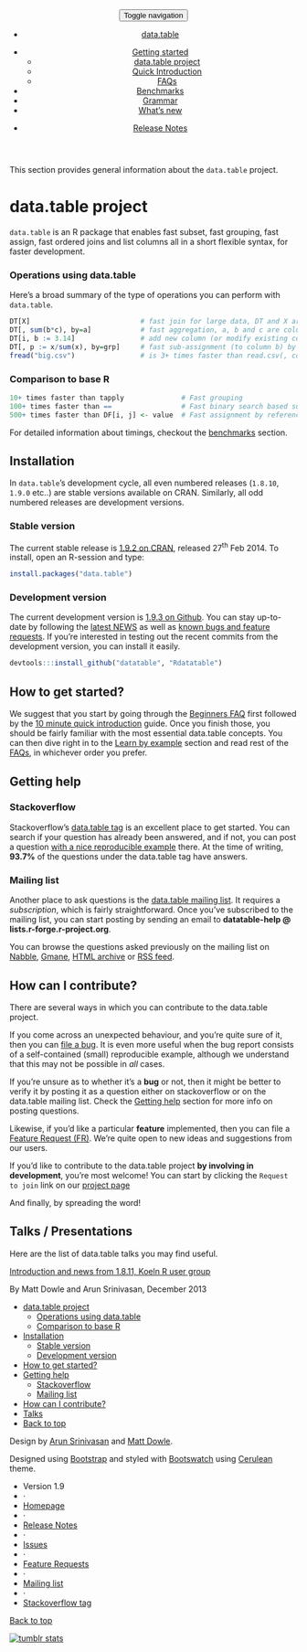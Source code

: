 <!-- DEFAULT HEADER- DO NOT TOUCH-->
<!-- <html lang="en"> -->
<!-- <head>
<meta charset="utf-8">
<meta http-equiv="X-UA-Compatible" content="IE=edge">
<meta name="viewport" content="width=device-width, initial-scale=1">
<meta name="description" content="data.table, an R package for faster subset, grouping, assign, ordered joins and list columns in short and flexible syntax, for faster development.">
<meta name="keywords" content="R, data.table, dplyr, benchmark, big-data">
<meta name="author" content="Matt Dowle, Arun Srinivasan, other authors and contributors">
<title>data.table &middot; Grammar</title>
<link href="../css/bootstrap.css" rel="stylesheet" media="screen">
<link href="../css/solarized_light.css" rel="stylesheet" media="screen">
</head> -->
<!-- <body> -->
<!-- Master nav - DO NOT TOUCH-->
<header>
<div class="navbar-default">
<button class="navbar-toggle" type="button" data-toggle="collapse" data-target="#navbar-main">
<span class="sr-only">Toggle navigation</span>
<span class="icon-bar"></span>
<span class="icon-bar"></span>
<span class="icon-bar"></span>
</button>
<nav class="collapse navbar-collapse bs-navbar-collapse" role="navigation">
<ul class="nav navbar-nav">
<li><a href="../"><span class="glyphicon glyphicon-home"></span> data.table</a>
</li>
</ul>
<ul class="nav navbar-nav navbar-center">
<li class="dropdown">
<a class="dropdown-toggle" data-toggle="dropdown" href="#" id="docs"><span class="glyphicon glyphicon-pencil"></span> Getting started <span class="caret"></span></a>
<ul class="dropdown-menu" aria-labelledby="docs">
<li><a href="../about/"><span class="glyphicon glyphicon-bookmark"></span> data.table project</a></li>
<li><a href="../intro/"><span class="glyphicon glyphicon-file"></span> Quick Introduction</a></li>
<li><a href="../faq/"><span class="glyphicon glyphicon-question-sign"></span> FAQs</a></li>
</ul>
</li>
<li><a href="../benchmarks/"><span class="glyphicon glyphicon-wrench"></span> Benchmarks</a></li>
<li><a href="../grammar/"><span class="glyphicon glyphicon-book"></span> Grammar</a></li>
<li><a href="../new/"><span class="glyphicon glyphicon-cog"></span> What's new</a></li>
</ul>
<ul class="nav navbar-nav navbar-right">
<li><a href="../notes/">Release Notes</a></li>
</ul>
</nav>
</div>
</header>
<!-- About/index.html -->
<!-- ACTUAL CONTENT STARTS HERE -->
<div class='container bs-docs-container'>
<div class='row'>
<div class='col-md-9'>
<p class='lead'> This section provides general information about the `data.table` project. </p>
# data.table project{.page-header #welcome}

<p class='lead'> `data.table` is an R package that enables fast<span class='text-success'> subset</span>, fast<span class='text-success'> grouping</span>, fast<span class='text-success'> assign</span>, fast<span class='text-success'> ordered joins</span> and<span class='text-success'> list columns</span> all in a short flexible syntax, for faster development. </p>
<!-- Operations using data.table -->
<div class='bs-docs-section'>
### Operations using data.table {#dt-operations}

<p > Here's a broad summary of the type of operations you can perform with `data.table`. </p>
```.r
DT[X]                           # fast join for large data, DT and X are data.tables
DT[, sum(b*c), by=a]            # fast aggregation, a, b and c are column names.
DT[i, b := 3.14]                # add new column (or modify existing column) by reference
DT[, p := x/sum(x), by=grp]     # fast sub-assignment (to column b) by reference.
fread("big.csv")                # is 3+ times faster than read.csv(, colClasses, nrow, etc).
```
### Comparison to base R {#vs-base}

```.r
10+ times faster than tapply              # Fast grouping
100+ times faster than ==                 # Fast binary search based subset
500+ times faster than DF[i, j] <- value  # Fast assignment by reference using := or set
```
<p > For detailed information about timings, checkout the [benchmarks]() section. </p>
</div>
<!-- Installation -->
<div class='bs-docs-section'>
# Installation {#install .page-header}

<p class='lead'> In `data.table`'s development cycle, all even numbered releases (`1.8.10`, `1.9.0` etc..) are stable versions available on CRAN. Similarly, all odd numbered releases are development versions. </p>
### Stable version {#stable}

<p > The current stable release is [1.9.2 on CRAN](http://cran.r-project.org/web/packages/data.table/index.html), released 27<sup>th</sup> Feb 2014. To install, open an R-session and type: </p>
```.r
install.packages("data.table")
```
### Development version {#devel}

<p > The current development version is [1.9.3 on Github](https://github.com/Rdatatable/datatable). You can stay up-to-date by following the [latest NEWS](https://github.com/Rdatatable/datatable/blob/master/NEWS) as well as [known bugs and feature requests](https://github.com/Rdatatable/datatable/issues?direction=desc&sort=updated&state=open). If you're interested in testing out the recent commits from the development version, you can install it easily. </p>
```.r
devtools:::install_github("datatable", "Rdatatable")
```
</div>
<!-- How to get started? -->
<div class='bs-docs-section'>
# How to get started? {.page-header #get-started}

<p > We suggest that you start by going through the [Beginners FAQ]() first followed by the [10 minute quick introduction]() guide. Once you finish those, you should be fairly familiar with the most essential<span class='text-info'> data.table</span> concepts. You can then dive right in to the [Learn by example]() section and read rest of the [FAQs](), in whichever order you prefer. </p>
</div>
<!-- Getting help -->
<div class='bs-docs-section'>
# Getting help {.page-header}

### Stackoverflow {#stackoverflow}

<p > Stackoverflow's [data.table tag](http://stackoverflow.com/questions/tagged/r+data.table) is an excellent place to get started. You can search if your question has already been answered, and if not, you can post a question [with a nice reproducible example](http://stackoverflow.com/questions/5963269/how-to-make-a-great-r-reproducible-example) there. At the time of writing, **93.7%** of the questions under the<span class='text-info'> data.table</span> tag have answers. </p>
### Mailing list {#mailing-list}

<p > Another place to ask questions is the [data.table mailing list](https://r-forge.r-project.org/mail/?group_id=240). It requires a *subscription*, which is fairly straightforward. Once you've subscribed to the mailing list, you can start posting by sending an email to **datatable-help @ lists.r-forge.r-project.org**. </p>
<p > You can browse the questions asked previously on the mailing list on [Nabble](http://r.789695.n4.nabble.com/datatable-help-f2315188.html), [Gmane](http://dir.gmane.org/gmane.comp.lang.r.datatable), [HTML archive](http://lists.r-forge.r-project.org/pipermail/datatable-help) or [RSS feed](http://rss.gmane.org/gmane.comp.lang.r.datatable). </p>
</div>
<!-- contribute -->
<div class='bs-docs-section'>
# How can I contribute? {.page-header #contribute}

<p class='lead'> There are several ways in which you can contribute to the<span class='text-info'> data.table</span> project. </p>
<p > If you come across an unexpected behaviour, and you're quite sure of it, then you can <a href="">file a bug</a>. It is even more useful when the bug report consists of a self-contained (small) reproducible example, although we understand that this may not be possible in *all* cases. </p>
<p > If you're unsure as to whether it's a<span class='text-danger'> **bug**</span> or not, then it might be better to verify it by posting it as a question either on stackoverflow or on the data.table mailing list. Check the <a href="#get-help">Getting help</a> section for more info on posting questions. </p>
<p > Likewise, if you'd like a particular<span class='text-danger'> **feature**</span> implemented, then you can file a <a href="https://r-forge.r-project.org/tracker/?atid=978&group_id=240&func=browse">Feature Request (FR)</a>. We're quite open to new ideas and suggestions from our users. </p>
<p > If you'd like to contribute to the <span class="text-info">data.table</span> project **by involving in development**, you're most welcome! You can start by clicking the `Request to join` link on our <a href="https://r-forge.r-project.org/projects/datatable/">project page</a> </p>
<p class='lead'> And finally, by spreading the word! </p>
</div>
<!-- Talks/presentations -->
<div class='bs-docs-section'>
# Talks / Presentations {.page-header #talks}

<p class='lead'> Here are the list of<span class='text-info'> data.table</span> talks you may find useful. </p>
<div class='bs-example'>
<div class='list-group'>
<span class='list-group-item'>
<a href="http://datatable.r-forge.r-project.org/CologneR_2013.pdf"><span class='lead list-group'> Introduction and news from 1.8.11, Koeln R user group</span> </a> 
<p list-group-item-text> By<span class='text-muted'> Matt Dowle</span> and<span class='text-muted'> Arun Srinivasan</span>,<span class='text-success'> December 2013</span> </p>
</span>
</div>
</div>
</div>
</div>
<!-- Right hand side -->
<div class='col-md-3'>
<div class='bs-sidebar hidden-print' role='complementary'>
<ul class='nav bs-sidenav'>
<li> [data.table project](#welcome)
<ul class='nav'>
<li> [Operations using data.table](#dt-operations)</li>
<li> [Comparison to base R](#vs-base)</li>
</ul>
</li>
<li>
[Installation](#install)
<ul class='nav'>
<li> [Stable version](#stable)</li>
<li> [Development version](#devel)</li>
</ul>
</li>
<li> [How to get started?](#get-started)</li>
<li> [Getting help](#get-help)
<ul class='nav'>
<li> [Stackoverflow](#stackoverflow)</li>
<li> [Mailing list](#mailing-list)</li>
</ul>
</li>
<li> [How can I contribute?](#contribute)</li>
<li> [Talks](#talks)</li>
<li> [Back to top](#top)</li>
</ul>
</div>
</div>
</div>
</div>
<!-- FOOTER - YOU WOULDNT HAVE TO MODIFY THIS PART -->
<footer class="bs-footer" role="contentinfo">
<div class="container">
<div class="footer-links">
<p>Design by [Arun Srinivasan](https://twitter.com/arun_sriniv) and [Matt Dowle](https://twitter.com/MattDowle).</p>
<p>Designed using <a href="http://getbootstrap.com">Bootstrap</a> and styled with <a href="http://bootswatch.com/">Bootswatch</a> using <a href="http://bootswatch.com/cerulean">Cerulean</a> theme.</p>
</div>
<ul class="footer-links muted">
<li>Version 1.9</li>
<li>&middot;</li>
<li><a href="http://datatable.r-forge.r-project.org">Homepage</a></li>
<li>&middot;</li>
<li><a href="../notes/">Release Notes</a></li>
<li>&middot;</li>
<li><a href="https://r-forge.r-project.org/tracker/?atid=975&group_id=240&func=browse">Issues</a></li>
<li>&middot;</li>
<li><a href="https://r-forge.r-project.org/tracker/?atid=978&group_id=240&func=browse">Feature  Requests</a></li>
<li>&middot;</li>
<li><a href="https://r-forge.r-project.org/mail/?group_id=240">Mailing list</a></li>
<li>&middot;</li>
<li><a href="http://stackoverflow.com/questions/tagged/r+data.table">Stackoverflow tag</a></li>
</ul>
<span class="pull-right"><a href="#top">Back to top</a></span>
</div>
</footer>
<script src="https://code.jquery.com/jquery.js"></script>
<script src="../js/bootstrap.min.js"></script>
<script src="../js/docs.min.js"></script>
<!-- STATCOUNTER -->
<script type="text/javascript">
var sc_project=6237851;
var sc_invisible=1;
var sc_security="518c93ca";
</script>
<script type="text/javascript" src="http://www.statcounter.com/counter/counter.js"></script>
<noscript>
<div class="statcounter">
<a title="tumblr stats" href="http://statcounter.com/tumblr/" >
<img class="statcounter" src="http://c.statcounter.com/6237851/0/518c93ca/1/" alt="tumblr stats" ></a>
</div>
</noscript>
<!-- End of StatCounter Code -->
</body>
</html>
